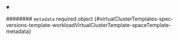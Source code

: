 


<details className="config-field" data-expandable="true" open>
<summary>

######## `metadata` <span className="config-field-required" data-required="false">required</span> <span className="config-field-type">object</span> <span className="config-field-default"></span> <span className="config-field-enum"></span> {#virtualClusterTemplates-spec-versions-template-workloadVirtualClusterTemplate-spaceTemplate-metadata}



</summary>

<PartialMetadatareference />


</details>
